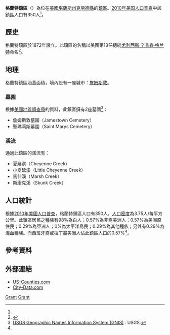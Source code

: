 {{noteTA
|G1=USState
}}
{{Infobox settlement
|official_name = 格蘭特鎮區
|native_name = Grant Township
|settlement_type = 鎮區
|image_map = Map highlighting Grant Township, Cloud County, Kansas.svg
|map_caption = 格蘭特鎮區在克勞德縣的位置
|coordinates_display = inline,title
|coordinates_region = US-KS
|subdivision_type = [[世界政區索引|國家]]
|subdivision_name = [[美国|美国]]
|subdivision_type1 = [[美國行政區劃|州]]
|subdivision_name1 = [[堪薩斯州|堪薩斯州]]
|subdivision_type2 = [[堪萨斯州行政区划|縣]]
|subdivision_name2 = [[克勞德縣_(堪薩斯州)|克勞德縣]]
|area_total_km2 = 93.27
|area_land_km2 = 91.64
|area_water_km2 = 1.63
|area_total_sq_mi = 36.01
|area_land_sq_mi = 35.38
|area_water_sq_mi = 0.63
|area_water_percent = 1.75
|population_as_of = [[2010年美国人口普查|2010]]
|population_footnotes = <ref name=census>{{cite web|url=http://www.census.gov/geo/www/gazetteer/gazetteer2010.html|title=2010 Census Gazetteer Files|publisher=[[美国人口调查局|美国人口调查局]]|accessdate=2016-03-25|archive-url=https://web.archive.org/web/20121021075704/http://www.census.gov/geo/www/gazetteer/gazetteer2010.html|archive-date=2012-10-21|dead-url=yes}}</ref>
|population_total = 350
|population_density_km2 = auto
|elevation_footnotes = 
|elevation_m = 445
|elevation_ft = 1460
|latd = 39
|latm = 36
|lats = 03
|latNS = N
|longd = 97
|longm = 54
|longs = 01
|longEW = W
|postal_code_type =
|postal_code = 
|blank_name = [[地名信息系统|GNIS]] ID
|blank_info = [http://geonames.usgs.gov/pls/gnispublic/f?p=gnispq:3:::NO::P3_FID:0473072 0473072]
|website = 
|footnotes = 
}}

'''格蘭特鎮區'''（{{lang-en|'''Grant Township'''}}）為位在[[美國|美國]][[堪薩斯州|堪薩斯州]][[克勞德縣_(堪薩斯州)|克勞德縣]]的[[行政鎮區|鎮區]]。[[2010年美国人口普查|2010年美国人口普查]]中該鎮區人口有350人<ref name=census/>。

==歷史==
格蘭特鎮區於1872年設立。此鎮區的名稱以美國第18任總統[[尤利西斯·辛普森·格兰特|尤利西斯·辛普森·格兰特]]命名<ref>{{cite book | url=http://books.google.com/books?id=a3YUAAAAYAAJ&pg=PA72#v=onepage&q&f=false | title=Biographical History of Cloud County, Kansas: Biographies of Representative Citizens. Illustrated with Portraits of Prominent People, Cuts of Homes, Stock, Etc. | publisher=Wilson, Humphrey & Company | author=Hollibaugh, E. F. | year=1903 | pages=72 | access-date=2016-03-25 | archive-date=2014-07-18 | archive-url=https://web.archive.org/web/20140718164253/http://books.google.com/books?id=a3YUAAAAYAAJ&pg=PA72#v=onepage&q&f=false | dead-url=no }}</ref>。

==地理==
格蘭特鎮區涵蓋面積{{convert|93.27|km2|sqmi}}，境內設有一座城市：[[詹姆斯敦_(堪薩斯州)|詹姆斯敦]]。

===墓園===
根據[[美國地質調查局|美國地質調查局]]的資料，此鎮區擁有2座墓園<ref>[http://geonames.usgs.gov/domestic/index.html USGS Geographic Names Information System (GNIS)] {{Wayback|url=http://geonames.usgs.gov/domestic/index.html |date=20190428150204 }}. USGS.</ref>：
*詹姆斯敦墓園（Jamestown Cemetery）
*聖瑪莉斯墓園（Saint Marys Cemetery）

===溪流===
通過此鎮區的溪流有：
*夏延溪（Cheyenne Creek）
*小夏延溪（Little Cheyenne Creek）
*馬什溪（Marsh Creek）
*斯康克溪（Skunk Creek）

==人口統計==
根據[[2010年美國人口普查|2010年美國人口普查]]，格蘭特鎮區人口有350人，[[人口密度|人口密度]]為3.75人/每平方公里。此鎮區居民之種族有98%為白人；0.57%為非裔美洲人；0.57%為美洲原住民；0.29%為亞洲人；0%為太平洋島民；0.29%為其他種族；另外有0.29%為混血種族。而西班牙裔或拉丁裔美洲人佔此鎮區人口的0.57%<ref name=census/>。

==參考資料==
{{reflist}}

==外部連結==
* [https://web.archive.org/web/20080723112151/http://www.us-counties.com/localgov/kansas.html US-Counties.com]
* [http://www.city-data.com/township/Grant-Cloud-KS.html City-Data.com] {{Wayback|url=http://www.city-data.com/township/Grant-Cloud-KS.html |date=20121021201322 }}

{{克勞德縣 (堪薩斯州)}}

[[Category:克勞德縣鎮區_(堪薩斯州)|Grant]]
[[Category:堪薩斯州鎮區|Grant]]